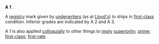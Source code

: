'''A 1''' .

A [[registry]] mark given by [[underwriters]] (as at [[Lloyd's]]) to ships in [[first-class]] condition. Inferior grades are indicated by A 2 and A 3.

''A 1'' is also applied [[colloquially]] to other things to [[imply]] [[superiority]]; [[prime]]; [[first-class]]; [[first-rate]].